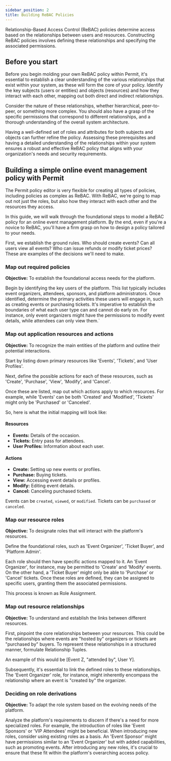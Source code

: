 ```yaml
---
sidebar_position: 2
title: Building ReBAC Policies
---
```



Relationship-Based Access Control (ReBAC) policies determine access based on the relationships between users and resources.
Constructing ReBAC policies involves defining these relationships and specifying the associated permissions.

## Before you start

Before you begin molding your own ReBAC policy within Permit, it's essential to establish a clear understanding of the various
relationships that exist within your system, as these will form the core of your policy. Identify the key subjects
(users or entities) and objects (resources) and how they interact with each other, mapping out both direct and indirect
relationships.

Consider the nature of these relationships, whether hierarchical, peer-to-peer, or something more complex.
You should also have a grasp of the specific permissions that correspond to different relationships, and a thorough
understanding of the overall system architecture.

Having a well-defined set of roles and attributes for both subjects and objects can further refine the policy.
Assessing these prerequisites and having a detailed understanding of the relationships within your system ensures a
robust and effective ReBAC policy that aligns with your organization's needs and security requirements.

## Building a simple online event management policy with Permit

The Permit policy editor is very flexible for creating all types of policies, including policies as complex as ReBAC.
With ReBAC, we're going to map out not just the roles, but also how they interact with each other and the resources
they access.

In this guide, we will walk through the foundational steps to model a ReBAC policy for an online event management platform.
By the end, even if you're a novice to ReBAC, you'll have a firm grasp on how to design a policy tailored to your needs.

First, we establish the ground rules. Who should create events? Can all users view all events?
Who can issue refunds or modify ticket prices? These are examples of the decisions we'll need to make.

### Map out required policies

**Objective:** To establish the foundational access needs for the platform.

Begin by identifying the key users of the platform. This list typically includes event organizers, attendees,
sponsors, and platform administrators. Once identified, determine the primary activities these users will engage in,
such as creating events or purchasing tickets. It's imperative to establish the boundaries of what each user type
can and cannot do early on. For instance, only event organizers might have the permissions to modify event details,
while attendees can only view them.`

### Map out application resources and actions

**Objective:** To recognize the main entities of the platform and outline their potential interactions.

Start by listing down primary resources like 'Events', 'Tickets', and 'User Profiles'.

Next, define the possible actions for each of these resources, such as 'Create', 'Purchase', 'View', 'Modify', and 'Cancel'.

Once these are listed, map out which actions apply to which resources. For example, while 'Events' can be both 'Created' and
'Modified', 'Tickets' might only be 'Purchased' or 'Canceled'.

So, here is what the initial mapping will look like:

#### Resources

- **Events:** Details of the occasion.
- **Tickets:** Entry pass for attendees.
- **User Profiles:** Information about each user.

#### Actions

- **Create:** Setting up new events or profiles.
- **Purchase:** Buying tickets.
- **View:** Accessing event details or profiles.
- **Modify:** Editing event details.
- **Cancel:** Canceling purchased tickets.

Events can be `created`, `viewed`, or `modified`.
Tickets can be `purchased` or `canceled`.

### Map our resource roles

**Objective:** To designate roles that will interact with the platform's resources.

Define the foundational roles, such as 'Event Organizer', 'Ticket Buyer', and 'Platform Admin'.

Each role should then have specific actions mapped to it. An 'Event Organizer', for instance, may be permitted to
'Create' and 'Modify' events. On the other hand, a 'Ticket Buyer' might only be able to 'Purchase' or 'Cancel' tickets.
Once these roles are defined, they can be assigned to specific users, granting them the associated permissions.

This process is known as Role Assignment.

### Map out resource relationships

**Objective:** To understand and establish the links between different resources.

First, pinpoint the core relationships between your resources. This could be the relationships where events are
"hosted by" organizers or tickets are "purchased by" buyers. To represent these relationships in a structured manner,
formulate Relationship Tuples.

An example of this would be [Event Z, "attended by", User Y].

Subsequently, it's essential to link the defined roles to these relationships. The 'Event Organizer' role, for instance,
might inherently encompass the relationship where an event is "created by" the organizer.

### Deciding on role derivations

**Objective:** To adapt the role system based on the evolving needs of the platform.

Analyze the platform's requirements to discern if there's a need for more specialized roles. For example,
the introduction of roles like 'Event Sponsors' or 'VIP Attendees' might be beneficial. When introducing new roles,
consider using existing roles as a basis. An 'Event Sponsor' might have permissions similar to an 'Event Organizer'
but with added capabilities, such as promoting events. After introducing any new roles, it's crucial to ensure that
these fit within the platform's overarching access policy.
